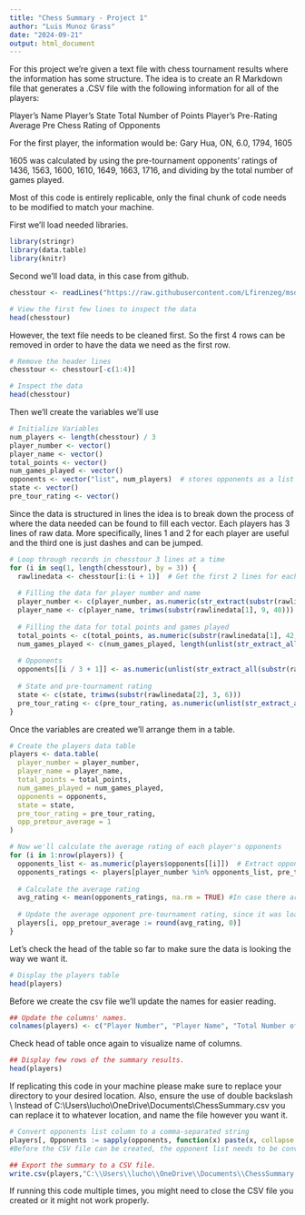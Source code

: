 ---
title: "Chess Summary - Project 1"
author: "Luis Munoz Grass"
date: "2024-09-21"
output: html_document
---

For this project we’re given a text file with chess tournament results where the information has some structure. The idea is to create an R Markdown file that generates a .CSV file with the following information for all of the players:

Player’s Name
Player’s State
Total Number of Points
Player’s Pre-Rating
Average Pre Chess Rating of Opponents

For the first player, the information would be:
Gary Hua, ON, 6.0, 1794, 1605

1605 was calculated by using the pre-tournament opponents’ ratings of 1436, 1563, 1600, 1610, 1649, 1663, 1716, and dividing by the total number of games played.

Most of this code is entirely replicable, only the final chunk of code needs to be modified to match your machine. 

First we'll load needed libraries.

```{r, load library}
library(stringr)
library(data.table)
library(knitr)
```

Second we'll load data, in this case from github.

```{r, load data}
chesstour <- readLines("https://raw.githubusercontent.com/Lfirenzeg/msds607labs/refs/heads/main/tournamentinfo.txt")

# View the first few lines to inspect the data
head(chesstour)
```

However, the text file needs to be cleaned first. So the first 4 rows can be removed in order to have the data we need as the first row.

```{r, remove first 4 rows}
# Remove the header lines
chesstour <- chesstour[-c(1:4)]

# Inspect the data
head(chesstour)
```

Then we'll create the variables we'll use

```{r, create variables}
# Initialize Variables
num_players <- length(chesstour) / 3
player_number <- vector()
player_name <- vector()
total_points <- vector()
num_games_played <- vector()
opponents <- vector("list", num_players)  # stores opponents as a list
state <- vector()
pre_tour_rating <- vector()
```


Since the data is structured in lines the idea is to break down the process of where the data needed can be found to fill each vector.
Each players has 3 lines of raw data. More specifically, lines 1 and 2 for each player are useful and the third one is just dashes and can be jumped.

```{r, loop for data}
# Loop through records in chesstour 3 lines at a time
for (i in seq(1, length(chesstour), by = 3)) {
  rawlinedata <- chesstour[i:(i + 1)]  # Get the first 2 lines for each player
  
  # Filling the data for player number and name
  player_number <- c(player_number, as.numeric(str_extract(substr(rawlinedata[1], 3, 7), '\\d{1,2}'))) #This means to look for the string on line 1, between columns 3 and 7 for each iteration to find the player number (and return it as a number). This process is repeated for all vectors, just updating the location of the data. 
  player_name <- c(player_name, trimws(substr(rawlinedata[1], 9, 40)))
  
  # Filling the data for total points and games played
  total_points <- c(total_points, as.numeric(substr(rawlinedata[1], 42, 44)))
  num_games_played <- c(num_games_played, length(unlist(str_extract_all(substr(rawlinedata[1], 44, nchar(rawlinedata[1])), "[WLD]")))) #In this case we are creating a list with str_extract_all() of all the WLD characters in between column 44 and the end of the string. Then its converted into a flat vector with unlist(), and then lenght() is used to count how many times any of WLD characters were found, effectively counting number of games played. This is a way to get around of missing data. 
  
  # Opponents
  opponents[[i / 3 + 1]] <- as.numeric(unlist(str_extract_all(substr(rawlinedata[1], 45, nchar(rawlinedata[1])), "\\d{1,2}"))) #Like with num_games_played, we are extracting the numbers from line 1 for each player as a list, and then turning into a numeric vector.
  
  # State and pre-tournament rating
  state <- c(state, trimws(substr(rawlinedata[2], 3, 6)))
  pre_tour_rating <- c(pre_tour_rating, as.numeric(unlist(str_extract_all(rawlinedata[2], "[:space:]\\d{3,4}"))[2]))
}
```

Once the variables are created we'll arrange them in a table.

```{r, create players data table}
# Create the players data table
players <- data.table(
  player_number = player_number,
  player_name = player_name,
  total_points = total_points,
  num_games_played = num_games_played,
  opponents = opponents,
  state = state,
  pre_tour_rating = pre_tour_rating,
  opp_pretour_average = 1
)

# Now we'll calculate the average rating of each player's opponents
for (i in 1:nrow(players)) {
  opponents_list <- as.numeric(players$opponents[[i]])  # Extract opponents for the current player
  opponents_ratings <- players[player_number %in% opponents_list, pre_tour_rating]  # Get opponents' ratings based on the list of opponents
  
  # Calculate the average rating
  avg_rating <- mean(opponents_ratings, na.rm = TRUE) #In case there are missing values we'll remove those from the avg.
  
  # Update the average opponent pre-tournament rating, since it was loaded with value 1 before, and we'll round up so it only includes integers.
  players[i, opp_pretour_average := round(avg_rating, 0)]
}
```

Let's check the head of the table so far to make sure the data is looking the way we want it.

```{r setup, visualize data}
# Display the players table
head(players)
```

Before we create the csv file we'll update the names for easier reading.

```{r, change name of columns} 
## Update the columns' names.
colnames(players) <- c("Player Number", "Player Name", "Total Number of Points", "Games Played", "Opponents", "State", "Player Pre-Rating", "Avg Pre Chess Rating of Opponents")
```

Check head of table once again to visualize name of columns. 

```{r, check results}
## Display few rows of the summary results.
head(players)
```

If replicating this code in your machine please make sure to replace your directory to your desired location. Also, ensure the use of double backslash \\
Instead of C:\\Users\\lucho\\OneDrive\\Documents\\ChessSummary.csv you can replace it to whatever location, and name the file however you want it.


```{r, create CSV}  
# Convert opponents list column to a comma-separated string
players[, Opponents := sapply(opponents, function(x) paste(x, collapse = ", "))]
#Before the CSV file can be created, the opponent list needs to be converted into a flat vector.

## Export the summary to a CSV file.
write.csv(players,"C:\\Users\\lucho\\OneDrive\\Documents\\ChessSummary.csv", row.names = FALSE)
```

If running this code multiple times, you might need to close the CSV file you created or it might not work properly.
